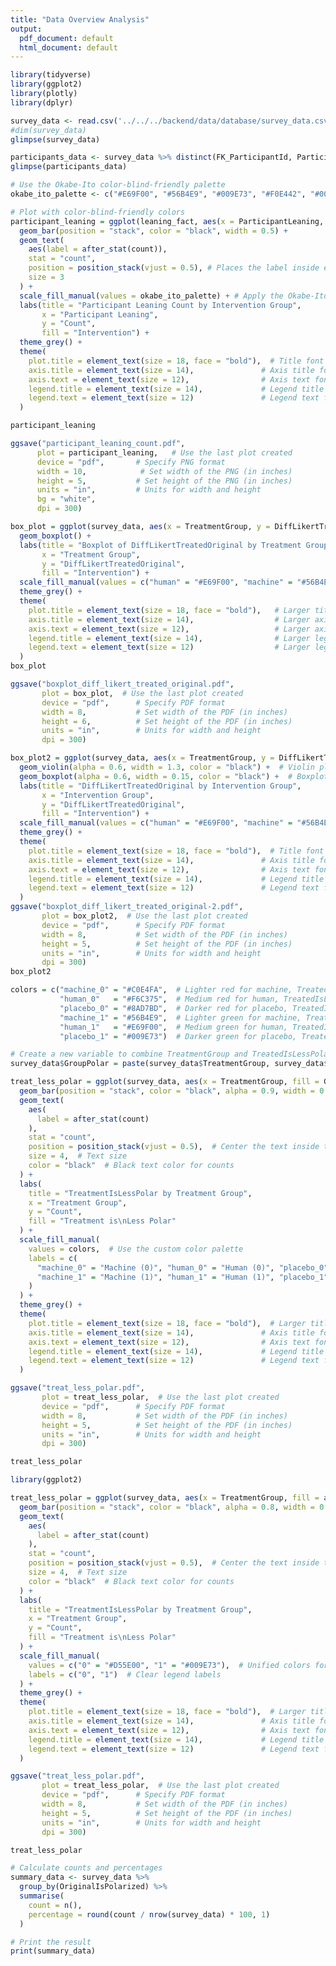 ```yaml
---
title: "Data Overview Analysis"
output:
  pdf_document: default
  html_document: default
---
```


```r
library(tidyverse)
library(ggplot2)
library(plotly)
library(dplyr)
```

```r
survey_data <- read.csv('../../../backend/data/database/survey_data.csv')
#dim(survey_data)
glimpse(survey_data)
```

```r
participants_data <- survey_data %>% distinct(FK_ParticipantId, ParticipantLeaning, TreatmentGroup)
glimpse(participants_data)
```

```r
# Use the Okabe-Ito color-blind-friendly palette
okabe_ito_palette <- c("#E69F00", "#56B4E9", "#009E73", "#F0E442", "#0072B2", "#D55E00", "#CC79A7")

# Plot with color-blind-friendly colors
participant_leaning = ggplot(leaning_fact, aes(x = ParticipantLeaning, fill = TreatmentGroup)) +
  geom_bar(position = "stack", color = "black", width = 0.5) +
  geom_text(
    aes(label = after_stat(count)),
    stat = "count",
    position = position_stack(vjust = 0.5), # Places the label inside each stacked segment
    size = 3
  ) +
  scale_fill_manual(values = okabe_ito_palette) + # Apply the Okabe-Ito palette
  labs(title = "Participant Leaning Count by Intervention Group",
       x = "Participant Leaning",
       y = "Count",
       fill = "Intervention") +
  theme_grey() +
  theme(
    plot.title = element_text(size = 18, face = "bold"),  # Title font size and style
    axis.title = element_text(size = 14),               # Axis title font size
    axis.text = element_text(size = 12),                # Axis text font size
    legend.title = element_text(size = 14),             # Legend title font size
    legend.text = element_text(size = 12)               # Legend text font size
  )

participant_leaning

ggsave("participant_leaning_count.pdf", 
      plot = participant_leaning,   # Use the last plot created
      device = "pdf",       # Specify PNG format
      width = 10,            # Set width of the PNG (in inches)
      height = 5,           # Set height of the PNG (in inches)
      units = "in",         # Units for width and height
      bg = "white",
      dpi = 300)
```

```r
box_plot = ggplot(survey_data, aes(x = TreatmentGroup, y = DiffLikertTreatedOriginal, fill = TreatmentGroup)) +
  geom_boxplot() +
  labs(title = "Boxplot of DiffLikertTreatedOriginal by Treatment Group",
       x = "Treatment Group",
       y = "DiffLikertTreatedOriginal",
       fill = "Intervention") +
  scale_fill_manual(values = c("human" = "#E69F00", "machine" = "#56B4E9", "placebo" = "#009E73")) +  # Optional custom colors
  theme_grey() +
  theme(
    plot.title = element_text(size = 18, face = "bold"),   # Larger title
    axis.title = element_text(size = 14),                  # Larger axis titles
    axis.text = element_text(size = 12),                   # Larger axis labels
    legend.title = element_text(size = 14),                # Larger legend title
    legend.text = element_text(size = 12)                  # Larger legend text
  )
box_plot
```

```r
ggsave("boxplot_diff_likert_treated_original.pdf", 
       plot = box_plot,  # Use the last plot created
       device = "pdf",      # Specify PDF format
       width = 8,           # Set width of the PDF (in inches)
       height = 6,          # Set height of the PDF (in inches)
       units = "in",        # Units for width and height
       dpi = 300)
```

```r
box_plot2 = ggplot(survey_data, aes(x = TreatmentGroup, y = DiffLikertTreatedOriginal, fill = TreatmentGroup)) +
  geom_violin(alpha = 0.6, width = 1.3, color = "black") +  # Violin plot with transparency
  geom_boxplot(alpha = 0.6, width = 0.15, color = "black") +  # Boxplot properly aligned to fit inside the violin
  labs(title = "DiffLikertTreatedOriginal by Intervention Group",
       x = "Intervention Group",
       y = "DiffLikertTreatedOriginal",
       fill = "Intervention") +
  scale_fill_manual(values = c("human" = "#E69F00", "machine" = "#56B4E9", "placebo" = "#009E73")) +  # Custom color palette
  theme_grey() +
  theme(
    plot.title = element_text(size = 18, face = "bold"),  # Title font size and style
    axis.title = element_text(size = 14),               # Axis title font size
    axis.text = element_text(size = 12),                # Axis text font size
    legend.title = element_text(size = 14),             # Legend title font size
    legend.text = element_text(size = 12)               # Legend text font size
  )
ggsave("boxplot_diff_likert_treated_original-2.pdf", 
       plot = box_plot2,  # Use the last plot created
       device = "pdf",      # Specify PDF format
       width = 8,           # Set width of the PDF (in inches)
       height = 5,          # Set height of the PDF (in inches)
       units = "in",        # Units for width and height
       dpi = 300)
box_plot2

```

```r
colors = c("machine_0" = "#C0E4FA",  # Lighter red for machine, TreatedIsLessPolar = 0
           "human_0"   = "#F6C375",  # Medium red for human, TreatedIsLessPolar = 0
           "placebo_0" = "#8AD7BD",  # Darker red for placebo, TreatedIsLessPolar = 0
           "machine_1" = "#56B4E9",  # Lighter green for machine, TreatedIsLessPolar = 1
           "human_1"   = "#E69F00",  # Medium green for human, TreatedIsLessPolar = 1
           "placebo_1" = "#009E73")  # Darker green for placebo, TreatedIsLessPolar = 1

# Create a new variable to combine TreatmentGroup and TreatedIsLessPolar
survey_data$GroupPolar = paste(survey_data$TreatmentGroup, survey_data$TreatedIsLessPolar, sep = "_")

treat_less_polar = ggplot(survey_data, aes(x = TreatmentGroup, fill = GroupPolar)) +
  geom_bar(position = "stack", color = "black", alpha = 0.9, width = 0.6) +
  geom_text(
    aes(
      label = after_stat(count)
    ),
    stat = "count", 
    position = position_stack(vjust = 0.5),  # Center the text inside the bars
    size = 4,  # Text size
    color = "black"  # Black text color for counts
  ) +
  labs(
    title = "TreatmentIsLessPolar by Treatment Group",
    x = "Treatment Group",
    y = "Count",
    fill = "Treatment is\nLess Polar"
  ) +
  scale_fill_manual(
    values = colors,  # Use the custom color palette
    labels = c(
      "machine_0" = "Machine (0)", "human_0" = "Human (0)", "placebo_0" = "Placebo (0)",
      "machine_1" = "Machine (1)", "human_1" = "Human (1)", "placebo_1" = "Placebo (1)"
    )
  ) +
  theme_grey() +
  theme(
    plot.title = element_text(size = 18, face = "bold"),  # Larger title font
    axis.title = element_text(size = 14),               # Axis title font
    axis.text = element_text(size = 12),                # Axis text font
    legend.title = element_text(size = 14),             # Legend title font
    legend.text = element_text(size = 12)               # Legend text font
  )

ggsave("treat_less_polar.pdf", 
       plot = treat_less_polar,  # Use the last plot created
       device = "pdf",      # Specify PDF format
       width = 8,           # Set width of the PDF (in inches)
       height = 5,          # Set height of the PDF (in inches)
       units = "in",        # Units for width and height
       dpi = 300)

treat_less_polar
```

```r
library(ggplot2)

treat_less_polar = ggplot(survey_data, aes(x = TreatmentGroup, fill = as.factor(TreatedIsLessPolar))) +
  geom_bar(position = "stack", color = "black", alpha = 0.8, width = 0.6) +
  geom_text(
    aes(
      label = after_stat(count)
    ),
    stat = "count", 
    position = position_stack(vjust = 0.5),  # Center the text inside the bars
    size = 4,  # Text size
    color = "black"  # Black text color for counts
  ) +
  labs(
    title = "TreatmentIsLessPolar by Treatment Group",
    x = "Treatment Group",
    y = "Count",
    fill = "Treatment is\nLess Polar"
  ) +
  scale_fill_manual(
    values = c("0" = "#D55E00", "1" = "#009E73"),  # Unified colors for 0 and 1
    labels = c("0", "1")  # Clear legend labels
  ) +
  theme_grey() +
  theme(
    plot.title = element_text(size = 18, face = "bold"),  # Larger title font
    axis.title = element_text(size = 14),               # Axis title font
    axis.text = element_text(size = 12),                # Axis text font
    legend.title = element_text(size = 14),             # Legend title font
    legend.text = element_text(size = 12)               # Legend text font
  )

ggsave("treat_less_polar.pdf", 
       plot = treat_less_polar,  # Use the last plot created
       device = "pdf",      # Specify PDF format
       width = 8,           # Set width of the PDF (in inches)
       height = 5,          # Set height of the PDF (in inches)
       units = "in",        # Units for width and height
       dpi = 300)

treat_less_polar
```

```r
# Calculate counts and percentages
summary_data <- survey_data %>%
  group_by(OriginalIsPolarized) %>%
  summarise(
    count = n(),
    percentage = round(count / nrow(survey_data) * 100, 1)
  )

# Print the result
print(summary_data)
```
